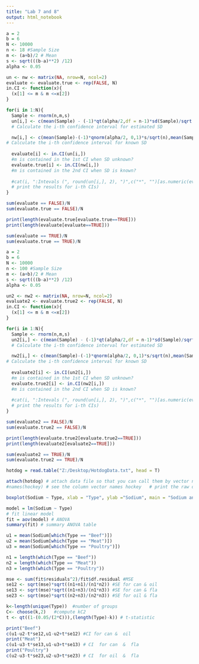 ```yaml
---
title: "Lab 7 and 8"
output: html_notebook
---
```

```r
a = 2
b = 6
N <- 10000
n <- 18 #Sample Size
m <- (a+b)/2 # Mean
s <- sqrt(((b-a)**2) /12)
alpha <- 0.05

un <- nw <- matrix(NA, nrow=N, ncol=2)
evaluate <- evaluate.true <- rep(FALSE, N)
in.CI <- function(x){
  (x[1] <= m & m <=x[2])
}

for(i in 1:N){
  Sample <- rnorm(n,m,s) 
  un[i,] <- c(mean(Sample) - (-1)*qt(alpha/2,df = n-1)*sd(Sample)/sqrt(n),mean(Sample) + (-1)*qt(alpha/2, df = n - 1)*sd(Sample)/sqrt(n))
  # Calculate the i-th confidence interval for estimated SD

  nw[i,] <- c(mean(Sample)-(-1)*qnorm(alpha/2, 0,1)*s/sqrt(n),mean(Sample) + (-1)*qnorm(alpha/2, 0,1)*s/sqrt(n))
# Calculate the i-th confidence interval for known SD
  
  evaluate[i] <- in.CI(un[i,])
  #m is contained in the 1st CI when SD unknown?
  evaluate.true[i] <- in.CI(nw[i,])
  #m is contained in the 2nd CI when SD is known?
  
  #cat(i, ":Intevals (", round(un[i,], 2), ")",c("*", "")[as.numeric(evaluate[i]) + 1],"and (", round(nw[i,],2),")",c("*","")[as.numeric(evaluate.true[i])+1], "\n")
  # print the results for i-th CIs)
}

sum(evaluate == FALSE)/N
sum(evaluate.true == FALSE)/N
```

```r
print(length(evaluate.true[evaluate.true==TRUE]))
print(length(evaluate[evaluate==TRUE]))

sum(evaluate == TRUE)/N
sum(evaluate.true == TRUE)/N

```

```r
a = 2
b = 6
N <- 10000
n <- 100 #Sample Size
m <- (a+b)/2 # Mean
s <- sqrt(((b-a)**2) /12)
alpha <- 0.05

un2 <- nw2 <- matrix(NA, nrow=N, ncol=2)
evaluate2 <- evaluate.true2 <- rep(FALSE, N)
in.CI <- function(x){
  (x[1] <= m & m <=x[2])
}

for(i in 1:N){
  Sample <- rnorm(n,m,s) 
  un2[i,] <- c(mean(Sample) - (-1)*qt(alpha/2,df = n-1)*sd(Sample)/sqrt(n),mean(Sample) + (-1)*qt(alpha/2, df = n - 1)*sd(Sample)/sqrt(n))
  # Calculate the i-th confidence interval for estimated SD

  nw2[i,] <- c(mean(Sample)-(-1)*qnorm(alpha/2, 0,1)*s/sqrt(n),mean(Sample) + (-1)*qnorm(alpha/2, 0,1)*s/sqrt(n))
# Calculate the i-th confidence interval for known SD
  
  evaluate2[i] <- in.CI(un2[i,])
  #m is contained in the 1st CI when SD unknown?
  evaluate.true2[i] <- in.CI(nw2[i,])
  #m is contained in the 2nd CI when SD is known?
  
  #cat(i, ":Intevals (", round(un[i,], 2), ")",c("*", "")[as.numeric(evaluate[i]) + 1],"and (", round(nw[i,],2),")",c("*","")[as.numeric(evaluate.true[i])+1], "\n")
  # print the results for i-th CIs)
}

sum(evaluate2 == FALSE)/N
sum(evaluate.true2 == FALSE)/N
```

```r
print(length(evaluate.true2[evaluate.true2==TRUE]))
print(length(evaluate2[evaluate2==TRUE]))

sum(evaluate2 == TRUE)/N
sum(evaluate.true2 == TRUE)/N
```

```r
hotdog = read.table("Z:/Desktop/HotdogData.txt", head = T)

attach(hotdog) # attach data file so that you can call them by vector names
#names(hockey) # see the column vector names hockey   # print the raw data (examine briefly)

boxplot(Sodium ~ Type, xlab = "Type", ylab ="Sodium", main = "Sodium and Type") #Examine/compare 

model = lm(Sodium ~ Type) 
# fit linear model 
fit = aov(model) # ANOVA 
summary(fit) # summary ANOVA table 

u1 = mean(Sodium[which(Type == "Beef")]) 
u2 = mean(Sodium[which(Type == "Meat")]) 
u3 = mean(Sodium[which(Type == "Poultry")])

n1 = length(which(Type == "Beef")) 
n2 = length(which(Type == "Meat")) 
n3 = length(which(Type == "Poultry")) 

mse <- sum(fit$residuals^2)/fit$df.residual #MSE 
se12 <- sqrt(mse)*sqrt((n1+n1)/(n1*n2)) #SE for can & oil 
se13 <- sqrt(mse)*sqrt((n1+n3)/(n1*n3)) #SE for can & fla 
se23 <- sqrt(mse)*sqrt((n2+n3)/(n2*n3)) #SE for oil & fla 

k<-length(unique(Type))  #number of groups 
C<- choose(k,2)   #compute kC2 
t <- qt((1-(0.05/(2*C))),(length(Type)-k)) # t-statistic 

print("Beef")
c(u1-u2-t*se12,u1-u2+t*se12) #CI for can &  oil
print("Meat")
c(u1-u3-t*se13,u1-u3+t*se13) # CI  for can  &  fla 
print("Poultry")
c(u2-u3-t*se23,u2-u3+t*se23) # CI  for oil  &  fla
```

